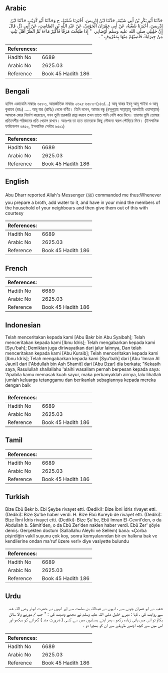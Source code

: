 ## Arabic


<div dir="rtl" lang="ar" style={{fontSize:'larger',backgroundColor:'#f8f9fa',padding:20}}>
حَدَّثَنَا أَبُو بَكْرِ بْنُ أَبِي شَيْبَةَ، حَدَّثَنَا ابْنُ إِدْرِيسَ، أَخْبَرَنَا شُعْبَةُ، ح وَحَدَّثَنَا أَبُو كُرَيْبٍ حَدَّثَنَا ابْنُ إِدْرِيسَ، أَخْبَرَنَا شُعْبَةُ، عَنْ أَبِي عِمْرَانَ الْجَوْنِيِّ، عَنْ عَبْدِ اللَّهِ بْنِ الصَّامِتِ، عَنْ أَبِي ذَرٍّ، قَالَ إِنَّ خَلِيلِي صلى الله عليه وسلم أَوْصَانِي ‏ "‏ إِذَا طَبَخْتَ مَرَقًا فَأَكْثِرْ مَاءَهُ ثُمَّ انْظُرْ أَهْلَ بَيْتٍ مِنْ جِيرَانِكَ فَأَصِبْهُمْ مِنْهَا بِمَعْرُوفٍ ‏"‏ ‏.‏
</div>
<div style={{backgroundColor:'#f8f9fa',padding:20, marginBottom: 10}}><table> <thead> <tr> <th>References:</th> <th></th> </tr> </thead> <tbody><tr><td>Hadith No</td><td>6689</td></tr><tr><td>Arabic No</td><td>2625.03</td></tr><tr><td>Reference</td><td>Book 45 Hadith 186</td></tr></tbody></table></div>

## Bengali


<div dir="ltr" lang="bn" style={{fontSize:'larger',backgroundColor:'#f8f9fa',padding:20}}>
হাদিস একাডেমি নাম্বারঃ ৬৫৮৩, আন্তর্জাতিক নাম্বারঃ ২৬২৫ ৬৫৮৩-(১৪৩/...) আবূ বাকর ইবনু আবূ শাইবা ও আবূ কুরায়ব (রহঃ) ..... আবূ যার (রাযিঃ) থেকে বর্ণিত। তিনি বলেন, আমার বন্ধু (রসূলুল্লাহ সাল্লাল্লাহু আলাইহি ওয়াসাল্লাম) আমাকে জোর নির্দেশ করেছেন, যখন তুমি তরকারি রান্না করবে তখন তাতে পানি বেশি করে দিবে। তারপর তুমি তোমার প্রতিবেশীর পরিজনের প্রতি খেয়াল রাখবে। অতঃপর তা হতে তাদেরকে কিছু সৌজন্য স্বরূপ পৌছিয়ে দিবে। (ইসলামিক ফাউন্ডেশন ৬৪৫০, ইসলামিক সেন্টার ৬৫০১)
</div>
<div style={{backgroundColor:'#f8f9fa',padding:20, marginBottom: 10}}><table> <thead> <tr> <th>References:</th> <th></th> </tr> </thead> <tbody><tr><td>Hadith No</td><td>6689</td></tr><tr><td>Arabic No</td><td>2625.03</td></tr><tr><td>Reference</td><td>Book 45 Hadith 186</td></tr></tbody></table></div>

## English


<div dir="ltr" lang="en" style={{fontSize:'larger',backgroundColor:'#f8f9fa',padding:20}}>
Abu Dharr reported Allah's Messenger (ﷺ) commanded me thus:Whenever you prepare a broth, add water to it, and have in your mind the members of the household of your neighbours and then give them out of this with courtesy
</div>
<div style={{backgroundColor:'#f8f9fa',padding:20, marginBottom: 10}}><table> <thead> <tr> <th>References:</th> <th></th> </tr> </thead> <tbody><tr><td>Hadith No</td><td>6689</td></tr><tr><td>Arabic No</td><td>2625.03</td></tr><tr><td>Reference</td><td>Book 45 Hadith 186</td></tr></tbody></table></div>

## French


<div dir="ltr" lang="fr" style={{fontSize:'larger',backgroundColor:'#f8f9fa',padding:20}}>

</div>
<div style={{backgroundColor:'#f8f9fa',padding:20, marginBottom: 10}}><table> <thead> <tr> <th>References:</th> <th></th> </tr> </thead> <tbody><tr><td>Hadith No</td><td>6689</td></tr><tr><td>Arabic No</td><td>2625.03</td></tr><tr><td>Reference</td><td>Book 45 Hadith 186</td></tr></tbody></table></div>

## Indonesian


<div dir="ltr" lang="id" style={{fontSize:'larger',backgroundColor:'#f8f9fa',padding:20}}>
Telah menceritakan kepada kami [Abu Bakr bin Abu Syaibah]; Telah menceritakan kepada kami [Ibnu Idris]; Telah mengabarkan kepada kami [Syu'bah]; Demikian juga diriwayatkan dari jalur lainnya, Dan telah menceritakan kepada kami [Abu Kuraib]; Telah menceritakan kepada kami [Ibnu Idris]; Telah mengabarkan kepada kami [Syu'bah] dari [Abu 'Imran Al Jauni] dari ['Abdullah bin Ash Shamit] dari [Abu Dzar] dia berkata; "Kekasih saya, Rasulullah shallallahu 'alaihi wasallam pernah berpesan kepada saya: 'Apabila kamu memasak kuah sayur, maka perbanyaklah airnya, lalu lihatlah jumlah keluarga tetanggamu dan berikanlah sebagiannya kepada mereka dengan baik
</div>
<div style={{backgroundColor:'#f8f9fa',padding:20, marginBottom: 10}}><table> <thead> <tr> <th>References:</th> <th></th> </tr> </thead> <tbody><tr><td>Hadith No</td><td>6689</td></tr><tr><td>Arabic No</td><td>2625.03</td></tr><tr><td>Reference</td><td>Book 45 Hadith 186</td></tr></tbody></table></div>

## Tamil


<div dir="ltr" lang="ta" style={{fontSize:'larger',backgroundColor:'#f8f9fa',padding:20}}>

</div>
<div style={{backgroundColor:'#f8f9fa',padding:20, marginBottom: 10}}><table> <thead> <tr> <th>References:</th> <th></th> </tr> </thead> <tbody><tr><td>Hadith No</td><td>6689</td></tr><tr><td>Arabic No</td><td>2625.03</td></tr><tr><td>Reference</td><td>Book 45 Hadith 186</td></tr></tbody></table></div>

## Turkish


<div dir="ltr" lang="tr" style={{fontSize:'larger',backgroundColor:'#f8f9fa',padding:20}}>
Bize Ebû Bekr b. Ebi Şeybe rivayet etti. (Dediki): Bize İbni İdris rivayet etti. (Dediki): Bize Şu'be haber verdi. H. Bize Ebû Kureyb de rivayet etti. (Dediki): Bize İbni İdris rivayet etti. (Dediki): Bize Şu'be, Ebû Imran El-Cevnî'den, o da Abdullah b. Sâmit'den, o da Ebû Zer'den naklen haber verdi. Ebû Zer' şöyle demiş: Gerçekten dostum (Sallallahu Aleyhi ve Sellem) bana: «Çorba pişirdiğin vakiî suyunu çok koy, sonra komşularından bir ev halkına bak ve kendilerine ondan ma'ruf üzere ver!» diye vasiyette bulundu
</div>
<div style={{backgroundColor:'#f8f9fa',padding:20, marginBottom: 10}}><table> <thead> <tr> <th>References:</th> <th></th> </tr> </thead> <tbody><tr><td>Hadith No</td><td>6689</td></tr><tr><td>Arabic No</td><td>2625.03</td></tr><tr><td>Reference</td><td>Book 45 Hadith 186</td></tr></tbody></table></div>

## Urdu


<div dir="rtl" lang="ur" style={{fontSize:'larger',backgroundColor:'#f8f9fa',padding:20}}>
شعبہ نے ابو عمران جونی سے ، انہوں نے عبداللہ بن صامت سے اور انہوں نے حضرت ابوذر رضی اللہ عنہ سے روایت کی ، کہا : میرے خلیل صلی اللہ علیہ وسلم نے مجھے وصیت کی : " جب تم شوربے والا سالن پکاؤ تو اس میں پانی زیادہ رکھو ، پھر اپنے ہمسایوں میں سے کسی ( ضرورت مند ) گھرانے کو دیکھو اور اس میں سے کچھ اچھے طریقے سے ان کو بھجوا دو ۔
</div>
<div style={{backgroundColor:'#f8f9fa',padding:20, marginBottom: 10}}><table> <thead> <tr> <th>References:</th> <th></th> </tr> </thead> <tbody><tr><td>Hadith No</td><td>6689</td></tr><tr><td>Arabic No</td><td>2625.03</td></tr><tr><td>Reference</td><td>Book 45 Hadith 186</td></tr></tbody></table></div>